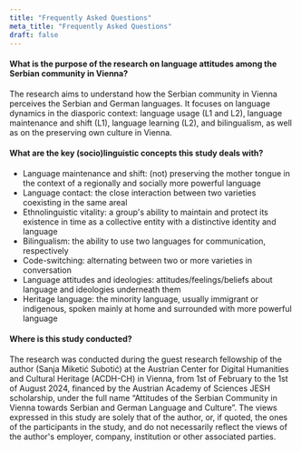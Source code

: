 ```yaml
---
title: "Frequently Asked Questions"
meta_title: "Frequently Asked Questions"
draft: false
---
```


#### What is the purpose of the research on language attitudes among the Serbian community in Vienna?
The research aims to understand how the Serbian community in Vienna perceives the Serbian and German languages. It focuses on language dynamics in the diasporic context: language usage (L1 and L2), language maintenance and shift (L1), language learning (L2), and bilingualism, as well as on the preserving own culture in Vienna.

#### What are the key (socio)linguistic concepts this study deals with?
- Language maintenance and shift: (not) preserving the mother tongue in the context of a regionally and socially more powerful language
- Language contact: the close interaction between two varieties coexisting in the same areal
- Ethnolinguistic vitality: a group's ability to maintain and protect its existence in time as a collective entity with a distinctive identity and language
- Bilingualism: the ability to use two languages for communication, respectively
- Code-switching: alternating between two or more varieties in conversation
- Language attitudes and ideologies: attitudes/feelings/beliefs about language and ideologies underneath them
- Heritage language: the minority language, usually immigrant or indigenous, spoken mainly at home and surrounded with more powerful language


#### Where is this study conducted?
The research was conducted during the guest research fellowship of the author (Sanja Miketić Subotić) at the Austrian Center for Digital Humanities and Cultural Heritage (ACDH-CH) in Vienna, from 1st of February to the 1st of August 2024, financed by the Austrian Academy of Sciences JESH scholarship, under the full name “Attitudes of the Serbian Community in Vienna towards Serbian and German Language and Culture”. The views expressed in this study are solely that of the author, or, if quoted, the ones of the participants in the study, and do not necessarily reflect the views of the author's employer, company, institution or other associated parties.
